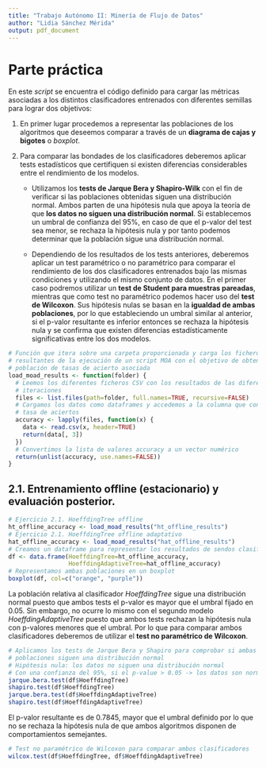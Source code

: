 ```yaml
---
title: "Trabajo Autónomo II: Minería de Flujo de Datos"
author: "Lidia Sánchez Mérida"
output: pdf_document
---
```


# Parte práctica

En este *script* se encuentra el código definido para cargar las métricas asociadas a los distintos clasificadores entrenados con diferentes semillas para lograr dos objetivos:

1. En primer lugar procedemos a representar las poblaciones de los algoritmos que deseemos comparar a través de un **diagrama de cajas y bigotes** o *boxplot*.

2. Para comparar las bondades de los clasificadores deberemos aplicar tests estadísticos que certifiquen si existen diferencias considerables entre el rendimiento de los modelos.  

   * Utilizamos los **tests de Jarque Bera y Shapiro-Wilk** con el fin de verificar si las poblaciones obtenidas siguen una distribución normal. Ambos parten de una hipótesis nula que apoya la teoría de que **los datos no siguen una distribución normal**. Si establecemos un umbral de confianza del 95%, en caso de que el p-valor del test sea menor, se rechaza la hipótesis nula y por tanto podemos determinar que la población sigue una distribución normal. 
   
   * Dependiendo de los resultados de los tests anteriores, deberemos aplicar un test paramétrico o no paramétrico para comparar el rendimiento de los dos clasificadores entrenados bajo las mismas condiciones y utilizando el mismo conjunto de datos. En el primer caso podremos utilizar un **test de Student para muestras pareadas**, mientras que como test no paramétrico podemos hacer uso del **test de Wilcoxon**. Sus hipótesis nulas se basan en la **igualdad de ambas poblaciones**, por lo que estableciendo un umbral similar al anterior, si el p-valor resultante es inferior entonces se rechaza la hipótesis nula y se confirma que existen diferencias estadísticamente significativas entre los dos modelos. 

```r
# Función que itera sobre una carpeta proporcionada y carga los ficheros CSV
# resultantes de la ejecución de un script MOA con el objetivo de obtener la
# población de tasas de acierto asociada
load_moad_results <- function(folder) {
  # Leemos los diferentes ficheros CSV con los resultados de las diferentes
  # iteraciones
  files <- list.files(path=folder, full.names=TRUE, recursive=FALSE)
  # Cargamos los datos como dataframes y accedemos a la columna que contiene la 
  # tasa de aciertos
  accuracy <- lapply(files, function(x) {
    data <- read.csv(x, header=TRUE)
    return(data[, 3])
  })
  # Convertimos la lista de valores accuracy a un vector numérico
  return(unlist(accuracy, use.names=FALSE))
}
```

## 2.1. Entrenamiento offline (estacionario) y evaluación posterior.

```r
# Ejercicio 2.1. HoeffdingTree offline
ht_offline_accuracy <- load_moad_results("ht_offline_results")
# Ejercicio 2.1. HoeffdingTree offline adaptativo
hat_offline_accuracy <- load_moad_results("hat_offline_results")
# Creamos un dataframe para representar los resultados de sendos clasificadores
df <- data.frame(HoeffdingTree=ht_offline_accuracy,
                 HoeffdingAdaptiveTree=hat_offline_accuracy)
# Representamos ambas poblaciones en un boxplot
boxplot(df, col=c("orange", "purple"))
```
La población relativa al clasificador *HoeffdingTree* sigue una distribución normal puesto que ambos tests el p-valor es mayor que el umbral fijado en 0.05. Sin embargo, no ocurre lo mismo con el segundo modelo *HoeffdingAdaptiveTree* puesto que ambos tests rechazan la hipótesis nula con p-valores menores que el umbral. Por lo que para comparar ambos clasificadores deberemos de utilizar el **test no paramétrico de Wilcoxon**.

```r
# Aplicamos los tests de Jarque Bera y Shapiro para comprobar si ambas 
# poblaciones siguen una distribución normal
# Hipótesis nula: los datos no siguen una distribución normal
# Con una confianza del 95%, si el p-value > 0.05 -> los datos son normales
jarque.bera.test(df$HoeffdingTree)
shapiro.test(df$HoeffdingTree)
jarque.bera.test(df$HoeffdingAdaptiveTree)
shapiro.test(df$HoeffdingAdaptiveTree)
```

El p-valor resultante es de 0.7845, mayor que el umbral definido por lo que no se rechaza la hipótesis nula de que ambos algoritmos disponen de comportamientos semejantes. 

```r
# Test no paramétrico de Wilcoxon para comparar ambos clasificadores
wilcox.test(df$HoeffdingTree, df$HoeffdingAdaptiveTree)
```

